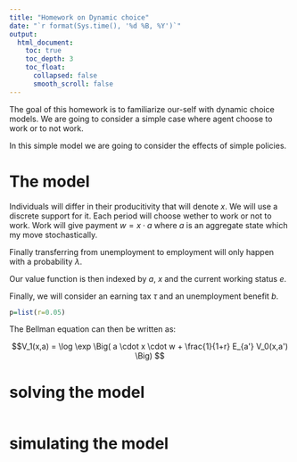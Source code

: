 ```yaml
---
title: "Homework on Dynamic choice"
date: "`r format(Sys.time(), '%d %B, %Y')`"
output:
  html_document:
    toc: true
    toc_depth: 3
    toc_float:
      collapsed: false
      smooth_scroll: false
---
```


The goal of this homework is to familiarize our-self with dynamic choice models. We are going to consider a simple case where agent choose to work or to not work. 

In this simple model we are going to consider the effects of simple policies.

# The model

Individuals will differ in their producitivity that will denote $x$. We will use a discrete support for it. Each period will choose wether to work or not to work. Work will give payment $w = x \cdot a$ where $a$ is an aggregate state which my move stochastically.

Finally transferring from unemployment to employment will only happen with a probability $\lambda$. 

Our value function is then indexed by $a$, $x$  and the current working status $e$.

Finally, we will consider an earning tax $\tau$ and an unemployment benefit $b$.

```r
p=list(r=0.05)

```

The Bellman equation can then be written as:

$$V_1(x,a) = \log \exp \Big( a \cdot x \cdot w  +  \frac{1}{1+r} E_{a'}  V_0(x,a')      \Big) $$ 


# solving the model

```r


```

# simulating the model

